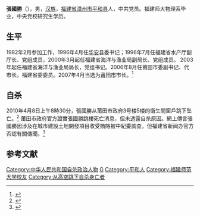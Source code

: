 {{Infobox person
| 姓名     = 张国胜
| 图像     = 
| 图像大小 = 
| 出生日期 = 1956年12月
| 出生地   = [[福建省|福建省]][[漳州市|漳州市]][[平和县|平和]]
| 死亡日期 = 2010年04月08日
| 死亡地   = [[福建省|福建省]][[莆田市|莆田市]]
| 国籍     = {{PRC}}
| 籍贯     = [[福建省|福建省]][[漳州市|漳州市]][[平和县|平和]]
| 教育     = 
| 职业     = 
| 知名作品 = 
| 政党     = {{CPC}}
| 宗教信仰 = 
| 配偶     = 
| 子女     = 
| 父母     = 
| 亲属     = 
}}

'''張國勝'''（{{bd|1956年|12月|2010年|4月8日|catIdx=Zhang張國勝}}），男，[[汉族|汉族]]，[[福建省|福建省]][[漳州市|漳州市]][[平和县|平和县]]人，中共党员。福建师大物理系毕业，中央党校研究生学历。

== 生平 ==
1982年2月参加工作，1996年4月任[[华安|华安]]县委书记；1996年7月任福建省水产厅副厅长、党组成员，2000年3月起任福建省海洋与渔业局副局长、党组成员。 2003年起任福建省海洋与渔业局局长，党组书记。2006年8月任莆田市委副书记、代市长。福建省委委员。2007年4月当选为[[莆田市|莆田市]]市长。<ref>{{cite web|author=乐意|title=张国胜同志简历|url=http://leaders.people.com.cn/GB/58318/58451/85228/85237/5819831.html|publisher=人民网|language=zh-cn|deadurl=yes|archiveurl=https://web.archive.org/web/20100411233901/http://leaders.people.com.cn/GB/58318/58451/85228/85237/5819831.html|archivedate=2010-04-11}}</ref> 

== 自杀 ==
2010年4月8日上午8時30分，張國勝从莆田市政府3号楼5楼的衛生間窗戶跳下坠亡。<ref>{{cite web|author=金剑辉|title=福建莆田市长张国胜坠亡现场被封锁|url=http://news.sina.com.cn/c/p/2010-04-08/141420032322.shtml|publisher=新浪网|language=zh-cn|access-date=2012-06-13|archive-date=2019-09-27|archive-url=https://web.archive.org/web/20190927204620/http://news.sina.com.cn/c/p/2010-04-08/141420032322.shtml|dead-url=no}}</ref> 莆田市政府官方證實張國勝跳樓死亡消息，但未透露自杀原因。網上傳言張國勝因涉及在城市建設土地開發項目收受賄賂被中紀委調查，但福建省新闻办官方否認有關傳聞。<ref>{{cite web|author=齐鲁晚报|title=福建莆田市市长张国胜坠楼前表现很正常|url=http://news.163.com/10/0409/08/63QJ4VEH0001124J.html|publisher=新浪网|language=zh-cn|access-date=2012-06-13|archive-url=https://web.archive.org/web/20100415004429/http://news.163.com/10/0409/08/63QJ4VEH0001124J.html|archive-date=2010-04-15|dead-url=yes}}</ref> 

==参考文献==
{{reflist}}

{{China-poli-bio-stub}}
{{DEFAULTSORT:Z}}
[[Category:中华人民共和国自杀政治人物|Category:中华人民共和国自杀政治人物]]
[[Category:张姓|G]]
[[Category:平和人|Category:平和人]]
[[Category:福建师范大学校友|Category:福建师范大学校友]]
[[Category:从高空跳下自杀身亡者|Category:从高空跳下自杀身亡者]]